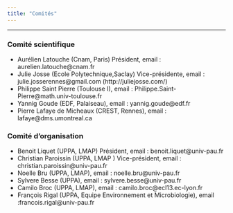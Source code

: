 ```yaml
---
title: "Comités"
---
```


***

### **Comité scientifique**

-    Aurélien Latouche (Cnam, Paris) Président, email : aurelien.latouche@cnam.fr
-    Julie Josse (Ecole Polytechnique,Saclay) Vice-présidente, email : julie.josserennes@gmail.com (http://juliejosse.com/)
-    Philippe Saint Pierre (Toulouse I), email : Philippe.Saint-Pierre@math.univ-toulouse.fr
-    Yannig Goude (EDF, Palaiseau), email : yannig.goude@edf.fr
-    Pierre Lafaye de Micheaux (CREST, Rennes), email : lafaye@dms.umontreal.ca


### **Comité d'organisation**

-    Benoit Liquet (UPPA, LMAP) Président, email : benoit.liquet@univ-pau.fr
-    Christian Paroissin (UPPA, LMAP ) Vice-président, email : christian.paroissin@univ-pau.fr
-    Noelle Bru (UPPA, LMAP), email : noelle.bru@univ-pau.fr
-    Sylvere Besse (UPPA), email : sylvere.besse@univ-pau.fr
-    Camilo Broc (UPPA, LMAP), email : camilo.broc@ecl13.ec-lyon.fr
-    François Rigal (UPPA, Equipe Environnement et Microbiologie), email :francois.rigal@univ-pau.fr

